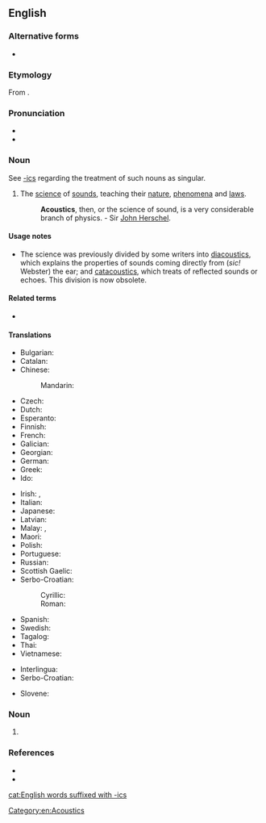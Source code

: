 ==English==

===Alternative forms===
* {{alter|en|acousticks||obsolete}}

===Etymology===
From {{af|en|acoustic|-s}}.

===Pronunciation===
* {{IPA|en|/əˈkuː.stɪks/}}
* {{audio|en|en-us-acoustics.ogg|Audio}}

===Noun===
{{en-noun|-}}
See [[-ics]] regarding the treatment of such nouns as singular.

# {{lb|en|physics}} The [[science]] of [[sound]]s, teaching their [[nature]], [[phenomenon|phenomena]] and [[law]]s.
#: '''Acoustics''', then, or the science of sound, is a very considerable branch of physics. - Sir [[Wikipedia:John Herschel|John Herschel]].

====Usage notes====
* The science was previously divided by some writers into [[diacoustics]], which explains the properties of sounds coming directly from (''sic!'' Webster) the ear; and [[catacoustics]], which treats of reflected sounds or echoes. This division is now obsolete.

====Related terms====
* {{l|en|acoustic}}

====Translations====
{{trans-top}}
* Bulgarian: {{t+|bg|акустика}}
* Catalan: {{t|ca|acústica|f}}
* Chinese:
*: Mandarin: {{t+|cmn|声学}}
* Czech: {{t+|cs|akustika|f}}
* Dutch: {{t+|nl|akoestiek|f}}
* Esperanto: {{t|eo|akustiko}}
* Finnish: {{t+|fi|akustiikka}}
* French: {{t+|fr|acoustique|f}}
* Galician: {{t+|gl|acústica|f}}
* Georgian: {{t|ka|აკუსტიკა}}
* German: {{t+|de|Akustik|f}}
* Greek: {{t+|el|ακουστική|f|sc=Grek}}
* Ido: {{t+|io|akustiko}}
{{trans-mid}}
* Irish: {{t|ga|fuaimeolaíocht|f}}, {{t|ga|acústaic|f}}
* Italian: {{t+|it|acustica}}
* Japanese: {{t|ja|音響学|tr=onkyōgaku}}
* Latvian: {{t|lv|akustika|f}}
* Malay: {{t+|ms|akustik}}, {{t|ms|kaji bunyi}}
* Maori: {{t|mi|mātai oro}}
* Polish: {{t+|pl|akustyka|f}}
* Portuguese: {{t+|pt|acústica|f}}
* Russian: {{t+|ru|аку́стика|f}}
* Scottish Gaelic: {{t|gd|fuaimearrachd|f}}
* Serbo-Croatian:
*: Cyrillic: {{t|sh|аку̀стика|f}}
*: Roman: {{t+|sh|akùstika|f}}
* Spanish: {{t+|es|acústica|f}}
* Swedish: {{t+|sv|akustik|c}}
* Tagalog: {{t|tl|tunugan}}
* Thai: {{t+|th|สวนศาสตร์}}
* Vietnamese: {{t|vi|âm học}}
{{trans-bottom}}

{{checktrans-top}}
* Interlingua: {{t-check|ia|acustica}}
* Serbo-Croatian: {{t+check|sh|akustika|f}}
{{trans-mid}}
* Slovene: {{t+check|sl|akustika|f}}
{{trans-bottom}}

===Noun===
{{head|en|noun form}}

# {{plural of|en|acoustic}}

===References===
* {{R:Lexico}}
* {{R:MWO}}

[[cat:English words suffixed with -ics]]

[[Category:en:Acoustics]]
